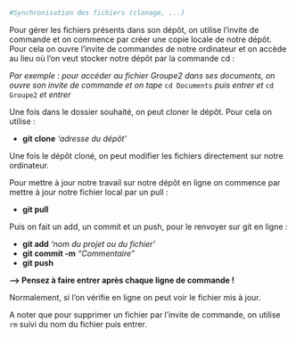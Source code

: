 ```r
#Synchronisation des fichiers (clonage, ...)
```

Pour gérer les fichiers présents dans son dépôt, on utilise l'invite de commande et on commence par créer une copie locale de notre dépôt. <br/> 
Pour cela on ouvre l'invite de commandes de notre ordinateur et on accède au lieu où l'on veut stocker notre dépôt par la commande cd :

*Par exemple : pour accéder au fichier Groupe2 dans ses documents, on ouvre son invite de commande et on tape * `cd Documents` *puis entrer et  *`cd Groupe2` *et entrer*

Une fois dans le dossier souhaité, on peut cloner le dépôt. Pour cela on utilise :

* **git clone** *'adresse du dépôt'*

Une fois le dépôt cloné, on peut modifier les fichiers directement sur notre ordinateur.

Pour mettre à jour notre travail sur notre dépôt en ligne on commence par mettre à jour notre fichier local par un pull :

* **git pull**

Puis on fait un add, un commit et un push, pour le renvoyer sur git en ligne :

* **git add** *'nom du projet ou du fichier'*
* **git commit -m** *"Commentaire"*
* **git push**

**--> Pensez à faire entrer après chaque ligne de commande !**

Normalement, si l'on vérifie en ligne on peut voir le fichier mis à jour.

A noter que pour supprimer un fichier par l'invite de commande, on utilise `rm` suivi du nom du fichier puis entrer.